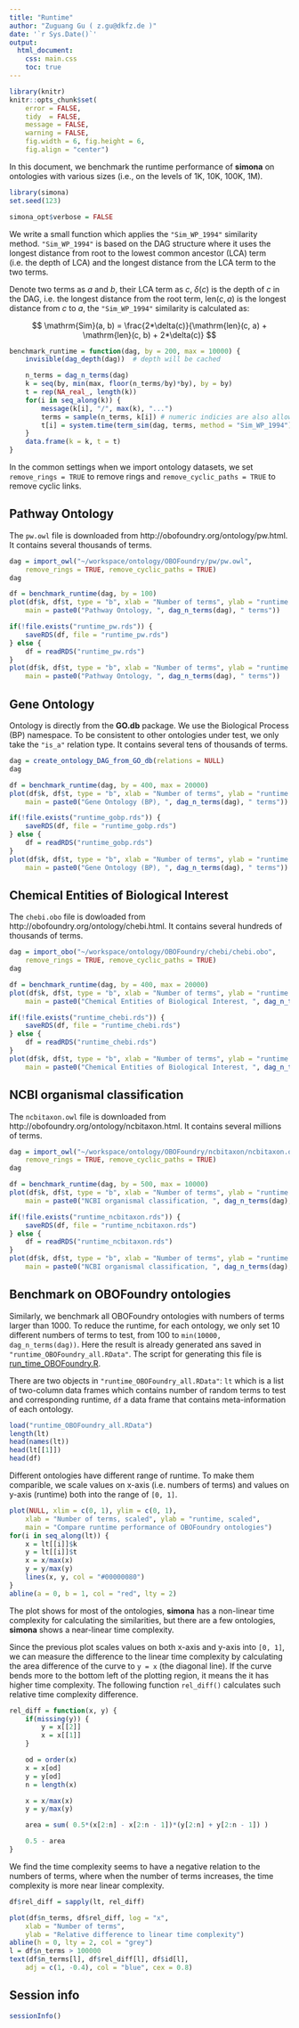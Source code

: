 ```yaml
---
title: "Runtime"
author: "Zuguang Gu ( z.gu@dkfz.de )"
date: '`r Sys.Date()`'
output: 
  html_document:
    css: main.css
    toc: true
---
```


```r
library(knitr)
knitr::opts_chunk$set(
    error = FALSE,
    tidy  = FALSE,
    message = FALSE,
    warning = FALSE,
    fig.width = 6, fig.height = 6,
    fig.align = "center")
```

In this document, we benchmark the runtime performance of **simona** on ontologies
with various sizes (i.e., on the levels of 1K, 10K, 100K, 1M).

```r
library(simona)
set.seed(123)
```

```r
simona_opt$verbose = FALSE
```

We write a small function which applies the `"Sim_WP_1994"` similarity method.
`"Sim_WP_1994"` is based on the DAG structure where it uses the longest
distance from root to the lowest common ancestor (LCA) term (i.e. the depth of
LCA) and the longest distance from the LCA term to the two terms.


Denote two terms as $a$ and $b$, their LCA term as $c$, $\delta(c)$ is the depth
of $c$ in the DAG, i.e. the longest distance from the root term, $\mathrm{len}(c, a)$
is the longest distance from $c$ to $a$, the `"Sim_WP_1994"` similarity is calculated as:

$$
 \mathrm{Sim}(a, b) =  \frac{2*\delta(c)}{\mathrm{len}(c, a) + \mathrm{len}(c, b) + 2*\delta(c)}
$$


```r
benchmark_runtime = function(dag, by = 200, max = 10000) {
    invisible(dag_depth(dag))  # depth will be cached

    n_terms = dag_n_terms(dag)
    k = seq(by, min(max, floor(n_terms/by)*by), by = by)
    t = rep(NA_real_, length(k))
    for(i in seq_along(k)) {
        message(k[i], "/", max(k), "...")
        terms = sample(n_terms, k[i]) # numeric indicies are also allowed
        t[i] = system.time(term_sim(dag, terms, method = "Sim_WP_1994"))[3]
    }
    data.frame(k = k, t = t)
}
```

In the common settings when we import ontology datasets, we set `remove_rings
= TRUE` to remove rings and `remove_cyclic_paths = TRUE` to remove cyclic
links.

## Pathway Ontology

The `pw.owl` file is downloaded from http://obofoundry.org/ontology/pw.html.
It contains several thousands of terms.

```r
dag = import_owl("~/workspace/ontology/OBOFoundry/pw/pw.owl", 
    remove_rings = TRUE, remove_cyclic_paths = TRUE)
dag
```

```r
df = benchmark_runtime(dag, by = 100)
plot(df$k, df$t, type = "b", xlab = "Number of terms", ylab = "runtime (sec)", 
    main = paste0("Pathway Ontology, ", dag_n_terms(dag), " terms"))
```


```r
if(!file.exists("runtime_pw.rds")) {
    saveRDS(df, file = "runtime_pw.rds")
} else {
    df = readRDS("runtime_pw.rds")
}
plot(df$k, df$t, type = "b", xlab = "Number of terms", ylab = "runtime (sec)", 
    main = paste0("Pathway Ontology, ", dag_n_terms(dag), " terms"))
```

## Gene Ontology

Ontology is directly from the **GO.db** package. We use the Biological Process
(BP) namespace. To be consistent to other ontologies under test, we only take
the `"is_a"` relation type. It contains several tens of thousands of terms.

```r
dag = create_ontology_DAG_from_GO_db(relations = NULL)
dag
```

```r
df = benchmark_runtime(dag, by = 400, max = 20000)
plot(df$k, df$t, type = "b", xlab = "Number of terms", ylab = "runtime (sec)", 
    main = paste0("Gene Ontology (BP), ", dag_n_terms(dag), " terms"))
```


```r
if(!file.exists("runtime_gobp.rds")) {
    saveRDS(df, file = "runtime_gobp.rds")
} else {
    df = readRDS("runtime_gobp.rds")
}
plot(df$k, df$t, type = "b", xlab = "Number of terms", ylab = "runtime (sec)", 
    main = paste0("Gene Ontology (BP), ", dag_n_terms(dag), " terms"))
```


##  Chemical Entities of Biological Interest

The `chebi.obo` file is dowloaded from http://obofoundry.org/ontology/chebi.html. It contains several hundreds of thousands of terms.

```r
dag = import_obo("~/workspace/ontology/OBOFoundry/chebi/chebi.obo",
    remove_rings = TRUE, remove_cyclic_paths = TRUE)
dag
```

```r
df = benchmark_runtime(dag, by = 400, max = 20000)
plot(df$k, df$t, type = "b", xlab = "Number of terms", ylab = "runtime (sec)", 
    main = paste0("Chemical Entities of Biological Interest, ", dag_n_terms(dag), " terms"))
```

```r
if(!file.exists("runtime_chebi.rds")) {
    saveRDS(df, file = "runtime_chebi.rds")
} else {
    df = readRDS("runtime_chebi.rds")
}
plot(df$k, df$t, type = "b", xlab = "Number of terms", ylab = "runtime (sec)", 
    main = paste0("Chemical Entities of Biological Interest, ", dag_n_terms(dag), " terms"))
```


## NCBI organismal classification

The `ncbitaxon.owl` file is downloaded from http://obofoundry.org/ontology/ncbitaxon.html. It contains several millions of terms.

```r
dag = import_owl("~/workspace/ontology/OBOFoundry/ncbitaxon/ncbitaxon.owl",
    remove_rings = TRUE, remove_cyclic_paths = TRUE)
dag
```

```r
df = benchmark_runtime(dag, by = 500, max = 10000)
plot(df$k, df$t, type = "b", xlab = "Number of terms", ylab = "runtime (sec)", 
    main = paste0("NCBI organismal classification, ", dag_n_terms(dag), " terms"))
```


```r
if(!file.exists("runtime_ncbitaxon.rds")) {
    saveRDS(df, file = "runtime_ncbitaxon.rds")
} else {
    df = readRDS("runtime_ncbitaxon.rds")
}
plot(df$k, df$t, type = "b", xlab = "Number of terms", ylab = "runtime (sec)", 
    main = paste0("NCBI organismal classification, ", dag_n_terms(dag), " terms"))
```

## Benchmark on OBOFoundry ontologies

Similarly, we benchmark all OBOFoundry ontologies with numbers of terms larger
than 1000. To reduce the runtime, for each ontology, we only set 10 different
numbers of terms to test, from 100 to `min(10000, dag_n_terms(dag))`. Here the
result is already generated ans saved in `"runtime_OBOFoundry_all.RData"`. The
script for generating this file is
[run_time_OBOFoundry.R](run_time_OBOFoundry.R).

There are two objects in `"runtime_OBOFoundry_all.RData"`: `lt` which is a
list of two-column data frames which contains number of random terms to test
and corresponding runtime, `df` a data frame that contains meta-information of
each ontology.

```r
load("runtime_OBOFoundry_all.RData")
length(lt)
head(names(lt))
head(lt[[1]])
head(df)
```

Different ontologies have different range of runtime. To make them comparible,
we scale values on x-axis (i.e. numbers of terms) and values on y-axis
(runtime) both into the range of `[0, 1]`.

```r
plot(NULL, xlim = c(0, 1), ylim = c(0, 1),
    xlab = "Number of terms, scaled", ylab = "runtime, scaled",
    main = "Compare runtime performance of OBOFoundry ontologies")
for(i in seq_along(lt)) {
    x = lt[[i]]$k
    y = lt[[i]]$t
    x = x/max(x)
    y = y/max(y)
    lines(x, y, col = "#00000080")
}
abline(a = 0, b = 1, col = "red", lty = 2)
```

The plot shows for most of the ontologies, **simona** has a non-linear time
complexity for calculating the similarities, but there are a few ontologies,
**simona** shows a near-linear time complexity.

Since the previous plot scales values on both x-axis and y-axis into `[0, 1]`,
we can measure the difference to the linear time complexity by calculating the
area difference of the curve to `y = x` (the diagonal line). If the curve bends
more to the bottom left of the plotting region, it means the it has higher time complexity.
The following function `rel_diff()` calculates such relative time complexity difference.

```r
rel_diff = function(x, y) {
    if(missing(y)) {
        y = x[[2]]
        x = x[[1]]
    }

    od = order(x)
    x = x[od]
    y = y[od]
    n = length(x)

    x = x/max(x)
    y = y/max(y)

    area = sum( 0.5*(x[2:n] - x[2:n - 1])*(y[2:n] + y[2:n - 1]) )

    0.5 - area
}
```

We find the time complexity seems to have a negative relation to the numbers of terms,
where when the number of terms increases, the time complexity is more near linear complexity.

```r
df$rel_diff = sapply(lt, rel_diff)

plot(df$n_terms, df$rel_diff, log = "x",
    xlab = "Number of terms", 
    ylab = "Relative difference to linear time complexity")
abline(h = 0, lty = 2, col = "grey")
l = df$n_terms > 100000
text(df$n_terms[l], df$rel_diff[l], df$id[l], 
    adj = c(1, -0.4), col = "blue", cex = 0.8)
```


## Session info

```r
sessionInfo()
```


<script src="jquery.sticky.js"></script>
<script>
$(document).ready(function(){
    $("#TOC").sticky({
        topSpacing: 0,
        zIndex:1000    
    })
    $("#TOC").on("sticky-start", function() {

        $("<p style='font-size:1.2em; padding-left:4px;'><a id='TOC-click'>Table of Content</a></p>").insertBefore($("#TOC ul:first-child"));
        $("#TOC-click").hover(function() {
            $(this).css("color", "#0033dd").css("cursor", "pointer");
            $("#TOC").children().first().next().show();
            $("#TOC").hover(function() {
                $(this).children().first().next().show();
            }, function() {
                $(this).children().first().next().hide();
                $("body").off("hover", "#TOC");
            })
        }, function() {
            $(this).css("color", "#0033dd");
        })
        $("#TOC").children().first().next().hide();

    })
    $("#TOC").on("sticky-end", function() {
        $("#TOC").children().first().remove();
        $("#TOC").children().first().show();
    })
});
</script>
